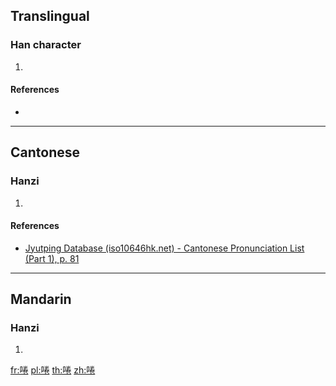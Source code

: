 ==Translingual==

===Han character===
{{Han char|rn=30|rad=口|as=08|sn=11|four=|canj=RFQU|ids=⿰口卷}}

# {{defn|Han|sort=口08}}

====References====
* {{Han ref|kx=0196.261|hdz=10643.080|uh=5573|ud=21875}}

----

==Cantonese==

===Hanzi===
{{yue-hanzi|jyut=[[kyun4]]|y=kyun4}}

# {{defn|lang=yue|sort=口08}}

====References====
* [http://www.iso10646hk.net/jp/document/download.jsp Jyutping Database (iso10646hk.net) - Cantonese Pronunciation List (Part 1), p. 81]

----

==Mandarin==

===Hanzi===
{{cmn-hanzi|pin=[[quán]] ([[quan2]])|wg=ch'üan<sup>2</sup>}}

# {{defn|lang=cmn|sort=口08}}

[[fr:啳]]
[[pl:啳]]
[[th:啳]]
[[zh:啳]]